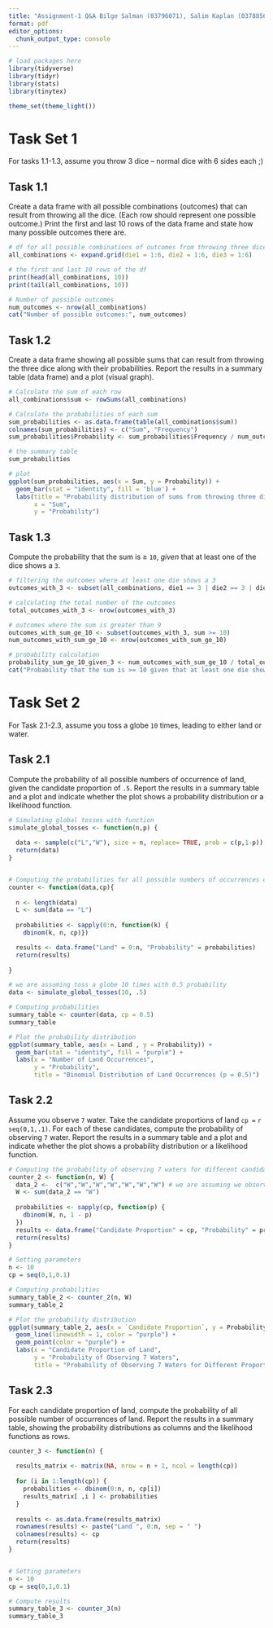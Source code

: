 ```yaml
---
title: "Assignment-1 Q&A Bilge Salman (03796071), Salim Kaplan (0378856)"
format: pdf
editor_options: 
  chunk_output_type: console
---
```


```r
# load packages here
library(tidyverse)
library(tidyr)
library(stats)
library(tinytex)

theme_set(theme_light())
```

# Task Set 1

For tasks 1.1-1.3, assume you throw 3 dice -- normal dice with 6 sides each ;)

## Task 1.1

Create a data frame with all possible combinations (outcomes) that can result from throwing all the dice. (Each row should represent one possible outcome.) Print the first and last 10 rows of the data frame and state how many possible outcomes there are.

```r
# df for all possible combinations of outcomes from throwing three dice
all_combinations <- expand.grid(die1 = 1:6, die2 = 1:6, die3 = 1:6)

# the first and last 10 rows of the df
print(head(all_combinations, 10))
print(tail(all_combinations, 10))

# Number of possible outcomes
num_outcomes <- nrow(all_combinations)
cat("Number of possible outcomes:", num_outcomes)
```

## Task 1.2

Create a data frame showing all possible sums that can result from throwing the three dice along with their probabilities. Report the results in a summary table (data frame) and a plot (visual graph).

```r
# Calculate the sum of each row
all_combinations$sum <- rowSums(all_combinations)

# Calculate the probabilities of each sum
sum_probabilities <- as.data.frame(table(all_combinations$sum))
colnames(sum_probabilities) <- c("Sum", "Frequency")
sum_probabilities$Probability <- sum_probabilities$Frequency / num_outcomes

# the summary table
sum_probabilities

# plot
ggplot(sum_probabilities, aes(x = Sum, y = Probability)) +
  geom_bar(stat = "identity", fill = 'blue') +
  labs(title = "Probability distribution of sums from throwing three dice",
       x = "Sum",
       y = "Probability")
```

## Task 1.3

Compute the probability that the sum is $\geq$ `10`, *given* that at least one of the dice shows a `3`.

```r
# filtering the outcomes where at least one die shows a 3
outcomes_with_3 <- subset(all_combinations, die1 == 3 | die2 == 3 | die3 == 3)

# calculating the total number of the outcomes
total_outcomes_with_3 <- nrow(outcomes_with_3)

# outcomes where the sum is greater than 9
outcomes_with_sum_ge_10 <- subset(outcomes_with_3, sum >= 10)
num_outcomes_with_sum_ge_10 <- nrow(outcomes_with_sum_ge_10)

# probability calculation
probability_sum_ge_10_given_3 <- num_outcomes_with_sum_ge_10 / total_outcomes_with_3
cat("Probability that the sum is >= 10 given that at least one die shows a 3 is:", round(probability_sum_ge_10_given_3, 2))
```

\newpage

# Task Set 2

For Task 2.1-2.3, assume you toss a globe `10` times, leading to either land or water.

## Task 2.1

Compute the probability of all possible numbers of occurrence of land, given the candidate proportion of `.5`. Report the results in a summary table and a plot and indicate whether the plot shows a probability distribution or a likelihood function.

```r
# Simulating global tosses with function
simulate_global_tosses <- function(n,p) {
  
  data <- sample(c("L","W"), size = n, replace= TRUE, prob = c(p,1-p))
  return(data)
}


# Computing the probabilities for all possible numbers of occurrences of land
counter <- function(data,cp){
  
  n <- length(data)
  L <- sum(data == "L")
  
  probabilities <- sapply(0:n, function(k) {
    dbinom(k, n, cp)})

  results <- data.frame("Land" = 0:n, "Probability" = probabilities)
  return(results)
  
}

# we are assuming toss a globe 10 times with 0.5 probability
data <- simulate_global_tosses(10, .5)

# Computing probabilities
summary_table <- counter(data, cp = 0.5)
summary_table

# Plot the probability distribution
ggplot(summary_table, aes(x = Land , y = Probability)) + 
  geom_bar(stat = "identity", fill = "purple") + 
  labs(x = "Number of Land Occurrences", 
       y = "Probability",
       title = "Binomial Distribution of Land Occurrences (p = 0.5)")
```

## Task 2.2

Assume you observe `7` water. Take the candidate proportions of land `cp =` `r seq(0,1,.1)`. For each of these candidates, compute the probability of observing `7` water. Report the results in a summary table and a plot and indicate whether the plot shows a probability distribution or a likelihood function.

```r
# Computing the probability of observing 7 waters for different candidate proportions of land
counter_2 <- function(n, W) {
  data_2 <-  c("W","W","W","W","W","W","W") # we are assuming we observed 7 water
  W <- sum(data_2 == "W")
  
  probabilities <- sapply(cp, function(p) {
    dbinom(W, n, 1 - p) 
  })
  results <- data.frame("Candidate Proportion" = cp, "Probability" = probabilities, check.names = F)
  return(results)
}

# Setting parameters
n <- 10
cp = seq(0,1,0.1)

# Computing probabilities
summary_table_2 <- counter_2(n, W)
summary_table_2

# Plot the probability distribution
ggplot(summary_table_2, aes(x = `Candidate Proportion`, y = Probability)) + 
  geom_line(linewidth = 1, color = "purple") + 
  geom_point(color = "purple") +
  labs(x = "Candidate Proportion of Land", 
       y = "Probability of Observing 7 Waters",
       title = "Probability of Observing 7 Waters for Different Proportions of Land")
```

## Task 2.3

For each candidate proportion of land, compute the probability of all possible number of occurrences of land. Report the results in a summary table, showing the probability distributions as columns and the likelihood functions as rows.

```r
counter_3 <- function(n) {
  
  results_matrix <- matrix(NA, nrow = n + 1, ncol = length(cp))
  
  for (i in 1:length(cp)) {
    probabilities <- dbinom(0:n, n, cp[i])
    results_matrix[ ,i ] <- probabilities
  }
  
  results <- as.data.frame(results_matrix)
  rownames(results) <- paste("Land ", 0:n, sep = " ")
  colnames(results) <- cp
  return(results)
}


# Setting parameters
n <- 10
cp = seq(0,1,0.1)

# Compute results
summary_table_3 <- counter_3(n)
summary_table_3
```
